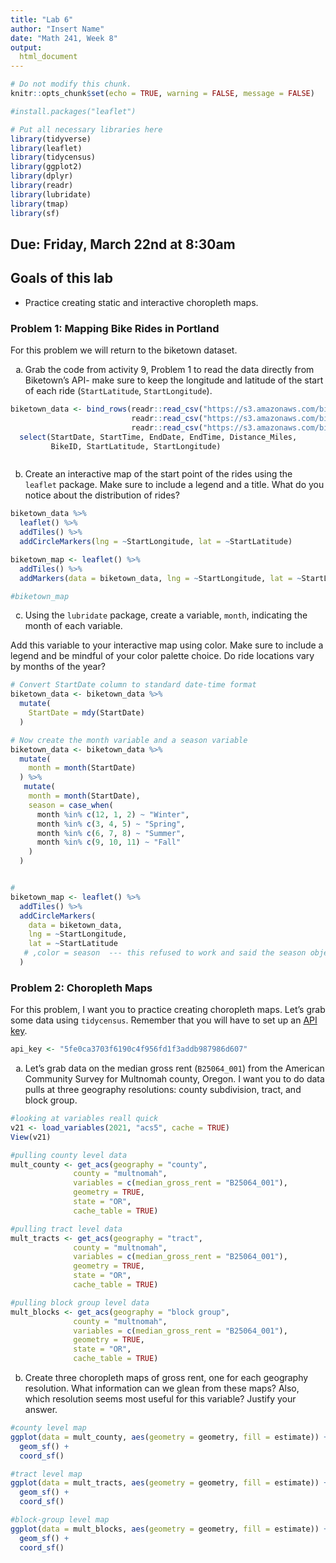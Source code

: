 ```yaml
---
title: "Lab 6"
author: "Insert Name"
date: "Math 241, Week 8"
output:
  html_document
---
```


```r
# Do not modify this chunk.
knitr::opts_chunk$set(echo = TRUE, warning = FALSE, message = FALSE)
```

```r
#install.packages("leaflet")

# Put all necessary libraries here
library(tidyverse)
library(leaflet)
library(tidycensus)
library(ggplot2)
library(dplyr)
library(readr)
library(lubridate)
library(tmap)
library(sf)
```




## Due: Friday, March 22nd at 8:30am


## Goals of this lab

* Practice creating static and interactive choropleth maps.

### Problem 1: Mapping Bike Rides in Portland

For this problem we will return to the biketown dataset.

a. Grab the code from activity 9, Problem 1 to read the data directly from Biketown's API- make sure to keep the longitude and latitude of the start of each ride (`StartLatitude`, `StartLongitude`).

```r


biketown_data <- bind_rows(readr::read_csv("https://s3.amazonaws.com/biketown-tripdata-public/2017_01.csv"),
                           readr::read_csv("https://s3.amazonaws.com/biketown-tripdata-public/2017_07.csv"),
                           readr::read_csv("https://s3.amazonaws.com/biketown-tripdata-public/2017_11.csv")) %>%
  select(StartDate, StartTime, EndDate, EndTime, Distance_Miles,
         BikeID, StartLatitude, StartLongitude)



```

b. Create an interactive map of the start point of the rides using the `leaflet` package.  Make sure to include a legend and a title.  What do you notice about the distribution of rides?
```r
biketown_data %>% 
  leaflet() %>%
  addTiles() %>%
  addCircleMarkers(lng = ~StartLongitude, lat = ~StartLatitude)
```


```r

biketown_map <- leaflet() %>% 
  addTiles() %>% 
  addMarkers(data = biketown_data, lng = ~StartLongitude, lat = ~StartLatitude)

#biketown_map

```

c. Using the `lubridate` package, create a variable, `month`, indicating the month of each variable.

Add this variable to your interactive map using color.  Make sure to include a legend and be mindful of your color palette choice.  Do ride locations vary by months of the year?

```r


# Convert StartDate column to standard date-time format
biketown_data <- biketown_data %>%
  mutate(
    StartDate = mdy(StartDate)  
  )

# Now create the month variable and a season variable
biketown_data <- biketown_data %>%
  mutate(
    month = month(StartDate)
  ) %>%
   mutate(
    month = month(StartDate),
    season = case_when(
      month %in% c(12, 1, 2) ~ "Winter",
      month %in% c(3, 4, 5) ~ "Spring",
      month %in% c(6, 7, 8) ~ "Summer",
      month %in% c(9, 10, 11) ~ "Fall"
    )
  )


#
biketown_map <- leaflet() %>% 
  addTiles() %>% 
  addCircleMarkers(
    data = biketown_data, 
    lng = ~StartLongitude, 
    lat = ~StartLatitude
   # ,color = season  --- this refused to work and said the season object did not exist despite it appearing in the data frame
  )


```

### Problem 2: Choropleth Maps

For this problem, I want you to practice creating choropleth maps.  Let's grab some data using `tidycensus`.  Remember that you will have to set up an [API key](https://api.census.gov/data/key_signup.html).

```r
api_key <- "5fe0ca3703f6190c4f956fd1f3addb987986d607"
```

a. Let's grab data on the median gross rent (`B25064_001`) from the American Community Survey for Multnomah county, Oregon.  I want you to do data pulls at three geography resolutions: county subdivision, tract, and block group.


```r
#looking at variables reall quick
v21 <- load_variables(2021, "acs5", cache = TRUE)
View(v21)
```


```r
#pulling county level data
mult_county <- get_acs(geography = "county", 
              county = "multnomah",
              variables = c(median_gross_rent = "B25064_001"), 
              geometry = TRUE,
              state = "OR",
              cache_table = TRUE)

#pulling tract level data
mult_tracts <- get_acs(geography = "tract", 
              county = "multnomah",
              variables = c(median_gross_rent = "B25064_001"), 
              geometry = TRUE,
              state = "OR",
              cache_table = TRUE)

#pulling block group level data
mult_blocks <- get_acs(geography = "block group", 
              county = "multnomah",
              variables = c(median_gross_rent = "B25064_001"), 
              geometry = TRUE,
              state = "OR",
              cache_table = TRUE)

```



b. Create three choropleth maps of gross rent, one for each geography resolution.  What information can we glean from these maps?  Also, which resolution seems most useful for this variable?  Justify your answer.

```r
#county level map
ggplot(data = mult_county, aes(geometry = geometry, fill = estimate)) +
  geom_sf() +
  coord_sf()

#tract level map
ggplot(data = mult_tracts, aes(geometry = geometry, fill = estimate)) +
  geom_sf() +
  coord_sf()

#block-group level map
ggplot(data = mult_blocks, aes(geometry = geometry, fill = estimate)) +
  geom_sf() +
  coord_sf()


```


















